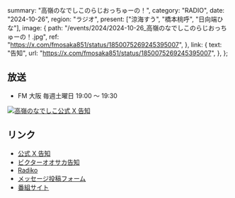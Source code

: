   summary: "高嶺のなでしこのらじおっちゅーの！",
  category: "RADIO",
  date: "2024-10-26",
  region: "ラジオ",
  present: ["涼海すう", "橋本桃呼", "日向端ひな"],
  image: {
    path: "/events/2024/2024-10-26_高嶺のなでしこのらじおっちゅーの！.jpg",
    ref: "https://x.com/fmosaka851/status/1850075269245395007",
  },
  link: {
    text: "告知",
    url: "https://x.com/fmosaka851/status/1850075269245395007",
  },
};

## 放送

- FM 大阪 毎週土曜日 19:00 ～ 19:30

[![高嶺のなでしこ公式 X 告知](/events/2024/2024-10-26_高嶺のなでしこのらじおっちゅーの！_2.jpg)](/events/2024/2024-10-26_高嶺のなでしこのらじおっちゅーの！_2.jpg)

## リンク

- [公式 X 告知](https://x.com/takanenofficial/status/1850107601884729558)
- [ビクターオオサカ告知](https://x.com/VictorE_osaka/status/1850126109167489071)
- [Radiko](https://radiko.jp/share/?sid=FMO&t=20241005190000)
- [メッセージ投稿フォーム](https://fmosaka.futureartist.net/enquete/354047)
- [番組サイト](https://www.fmosaka.net/_ct/17722199)
